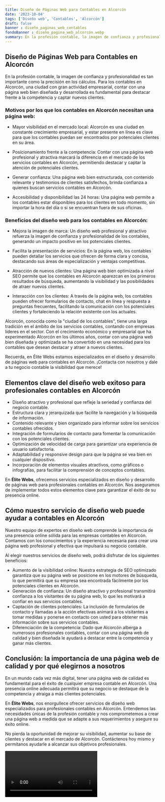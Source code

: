 ```yaml
---
title: Diseño de Páginas Web para Contables en Alcorcón
date: '2023-10-04'
tags: ['Diseño web', 'Contables', 'Alcorcón']
draft: false
banner : diseño_paginas_web_contables
fondoBanner : diseño_pagina_web_alcorcón.webp
summary: En la profesión contable, la imagen de confianza y profesionalidad es tan importante como la precisión en los cálculos. Para los contables en Alcorcón, una ciudad con gran actividad empresarial, contar con una página web bien diseñada y desarrollada es fundamental para destacar frente a la competencia y captar nuevos clientes.
---
```


## Diseño de Páginas Web para Contables en Alcorcón

En la profesión contable, la imagen de confianza y profesionalidad es tan importante como la precisión en los cálculos. Para los contables en Alcorcón, una ciudad con gran actividad empresarial, contar con una página web bien diseñada y desarrollada es fundamental para destacar frente a la competencia y captar nuevos clientes.

### Motivos por los que los contables en Alcorcón necesitan una página web:

- Mayor visibilidad en el mercado local: Alcorcón es una ciudad en constante crecimiento empresarial, y estar presente en línea es clave para que los contables puedan ser encontrados por potenciales clientes en su área.

- Posicionamiento frente a la competencia: Contar con una página web profesional y atractiva marcará la diferencia en el mercado de los servicios contables en Alcorcón, permitiendo destacar y captar la atención de potenciales clientes.

- Generar confianza: Una página web bien estructurada, con contenido relevante y testimonios de clientes satisfechos, brinda confianza a quienes buscan servicios contables en Alcorcón. 

- Accesibilidad y disponibilidad las 24 horas: Una página web permite a los contables estar disponibles para los clientes en todo momento, sin importar la hora del día o si se encuentran fuera de sus oficinas.

### Beneficios del diseño web para los contables en Alcorcón:

- Mejora la imagen de marca: Un diseño web profesional y atractivo refuerza la imagen de confianza y profesionalidad de los contables, generando un impacto positivo en los potenciales clientes.

- Facilita la presentación de servicios: En la página web, los contables pueden detallar los servicios que ofrecen de forma clara y concisa, destacando sus áreas de especialización y ventajas competitivas.

- Atracción de nuevos clientes: Una página web bien optimizada a nivel SEO permite que los contables en Alcorcón aparezcan en los primeros resultados de búsqueda, aumentando la visibilidad y las posibilidades de atraer nuevos clientes.

- Interacción con los clientes: A través de la página web, los contables pueden ofrecer formularios de contacto, chat en línea y respuesta a preguntas frecuentes, facilitando la comunicación con los potenciales clientes y fortaleciendo la relación existente con los actuales.

Alcorcón, conocida como la "ciudad de los contables", tiene una larga tradición en el ámbito de los servicios contables, contando con empresas líderes en el sector. Con el crecimiento económico y empresarial que ha experimentado Alcorcón en los últimos años, contar con una página web bien diseñada y optimizada se ha convertido en una necesidad para los contables que desean destacar y atraer a nuevos clientes.

Recuerda, en Élite Webs estamos especializados en el diseño y desarrollo de páginas web para contables en Alcorcón. ¡Contacta con nosotros y dale a tu negocio contable la visibilidad que merece!

<GifSeo />

<Cta />

## Elementos clave del diseño web exitoso para profesionales contables en Alcorcón

- Diseño atractivo y profesional que refleje la seriedad y confianza del negocio contable.
- Estructura clara y jerarquizada que facilite la navegación y la búsqueda de información.
- Contenido relevante y bien organizado para informar sobre los servicios contables ofrecidos.
- Integración de formularios de contacto para fomentar la comunicación con los potenciales clientes.
- Optimización de velocidad de carga para garantizar una experiencia de usuario satisfactoria.
- Adaptabilidad y responsive design para que la página se vea bien en cualquier dispositivo.
- Incorporación de elementos visuales atractivos, como gráficos o infografías, para facilitar la comprensión de conceptos contables.

En **Élite Webs**, ofrecemos servicios especializados en diseño y desarrollo de páginas web para profesionales contables en Alcorcón. Nos aseguramos de implementar todos estos elementos clave para garantizar el éxito de su presencia online.

## Cómo nuestro servicio de diseño web puede ayudar a contables en Alcorcón

Nuestro equipo de expertos en diseño web comprende la importancia de una presencia online sólida para las empresas contables en Alcorcón. Contamos con los conocimientos y la experiencia necesaria para crear una página web profesional y efectiva que impulsará su negocio contable.

Al elegir nuestros servicios de diseño web, podrá disfrutar de los siguientes beneficios:

- Aumento de la visibilidad online: Nuestra estrategia de SEO optimizado garantiza que su página web se posicione en los motores de búsqueda, lo que permitirá que su empresa sea encontrada fácilmente por los potenciales clientes en Alcorcón.
- Generación de confianza: Un diseño atractivo y profesional transmitirá confianza a los visitantes de su página web, lo que les motivará a confiar en sus servicios contables.
- Captación de clientes potenciales: La inclusión de formularios de contacto y llamadas a la acción efectivas animará a los visitantes a tomar medidas y ponerse en contacto con usted para obtener más información sobre sus servicios contables.
- Diferenciación de la competencia: Dado que Alcorcón alberga a numerosos profesionales contables, contar con una página web de calidad y bien diseñada le ayudará a destacar entre la competencia y ganar más clientes.

## Conclusión: la importancia de una página web de calidad y por qué elegirnos a nosotros

En un mundo cada vez más digital, tener una página web de calidad es fundamental para el éxito de cualquier empresa contable en Alcorcón. Una presencia online adecuada permitirá que su negocio se destaque de la competencia y atraiga a más clientes potenciales.

En **Élite Webs**, nos enorgullece ofrecer servicios de diseño web especializados para profesionales contables en Alcorcón. Entendemos las necesidades únicas de la profesión contable y nos comprometemos a crear una página web a medida que se adapte a sus requerimientos y asegure su éxito online.

No pierda la oportunidad de mejorar su visibilidad, aumentar su base de clientes y destacar en el mercado de Alcorcón. Contáctenos hoy mismo y permítanos ayudarle a alcanzar sus objetivos profesionales.

<Video />

<CtaBot job='Contables' city='Alcorcón'/>

<Gmaps query='Alcorcón+españa+maps' />